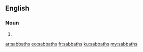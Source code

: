 ==English==

===Noun===
{{head|en|plural}}

# {{plural of|sabbath|lang=en|nocat=1}}

[[ar:sabbaths]]
[[eo:sabbaths]]
[[fr:sabbaths]]
[[ku:sabbaths]]
[[my:sabbaths]]